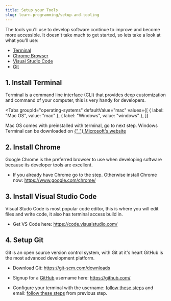 ```yaml
---
title: Setup your Tools
slug: learn-programming/setup-and-tooling
---
```



The tools you'll use to develop software continue to improve and become more accessible. It doesn't take much to get started, so lets take a look at what you'll use:

- [Terminal](#1-install-terminal)
- [Chrome Browser](#2-install-chrome)
- [Visual Studio Code](#3-install-visual-studio-code)
- [Git](#4-setup-git)

## 1. Install Terminal

Terminal is a command line interface (CLI) that provides deep customization and command of your computer, this is very handy for developers.

<Tabs
  groupId="operating-systems"
  defaultValue="mac"
  values={[
    { label: "Mac OS", value: "mac" },
    { label: "Windows", value: "windows" },
  ]}
>
  <TabItem value="mac">
    Mac OS comes with preinstalled with terminal, go to next step.
  </TabItem>
  <TabItem value="windows">
    Windows Terminal can be downloaded on
    <markdown>
      <a
        href="https://www.microsoft.com/en-us/p/windows-terminal-preview/9n0dx20hk701?activetab=pivot:overviewtab"
        target="_top"
      >
        {" "}
        Microsoft's website
      </a>
    </markdown>
  </TabItem>
</Tabs>

## 2. Install Chrome

Google Chrome is the preferred browser to use when developing software because its developer tools are excellent.

<!-- :::info
Please **<mark>use Chrome</mark>** for these exercises.
::: -->

- If you already have Chrome go to the step. Otherwise install Chrome now: https://www.google.com/chrome/

## 3. Install Visual Studio Code

Visual Studo Code is most popular code editor, this is where you will edit files and write code, it also has terminal access build in.

- Get VS Code here: https://code.visualstudio.com/

<!-- ### add Prettier plugin

By installing this plugin your code will be automaticaly formated to look clean and conventional.

https://marketplace.visualstudio.com/items?itemName=esbenp.prettier-vscode

Configuration settings:

1. View -> Command Palette -> search: "open user settings" -> search: "format on save" -> check

2. View -> Command Palette -> search: "open user settings" -> search: "tabsize"

Confirm **`Tab Size`** is **"2"**.

### add open in browser plugin

Please install this plugin:
https://marketplace.visualstudio.com/items?itemName=techer.open-in-browser -->

## 4. Setup Git

Git is an open source version control system, with Git at it's heart GitHub is the most advanced development platform.

- Download Git: https://git-scm.com/downloads
- Signup for a [GitHub](https://github.com/) username here: https://github.com/

- Configure your terminal with the username: [follow these steps](https://docs.github.com/en/github/getting-started-with-github/setting-your-username-in-git) and email: [follow these steps](https://docs.github.com/en/github/setting-up-and-managing-your-github-user-account/setting-your-commit-email-address) from previous step.
